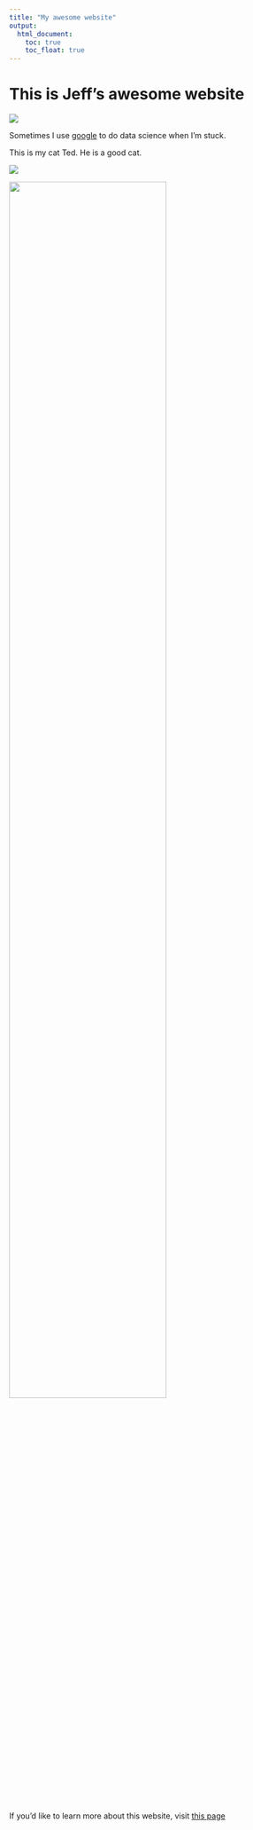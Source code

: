```yaml
---
title: "My awesome website"
output: 
  html_document:
    toc: true
    toc_float: true
---
```


# This is Jeff's awesome website

![](https://media.giphy.com/media/drXGoW1iudhKw/giphy.gif)

Sometimes I use [google](https://www.google.com/) to do data science when I'm stuck.

This is my cat Ted. He is a good cat.

![](Scottish-fold-cat.jpg)

<img src="Scottish-fold-cat.jpg" style="width:75%">


If you'd like to learn more about this website, visit [this page](about.html)